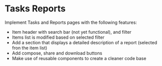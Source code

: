 # Tasks Reports
Implement Tasks and Reports pages with the following features:

- Item header with search bar (not yet functional), and filter
- Items list is modified based on selected filter
- Add a section that displays a detailed description of a report
(selected fron the item list)
- Add compose, share and download buttons
- Make use of reusable components to create a cleaner code base
